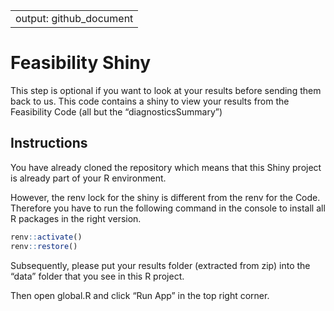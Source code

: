 
---
output: github_document
---


# Feasibility Shiny

This step is optional if you want to look at your results before sending them back to us. This code contains a shiny to view your results from the Feasibility Code (all but the "diagnosticsSummary")

## Instructions

You have already cloned the repository which means that this Shiny project is already part of your R environment.

However, the renv lock for the shiny is different from the renv for the Code. Therefore you have to run the following command in the console to install all R packages in the right version.

```r
renv::activate()
renv::restore()
```

Subsequently, please put your results folder (extracted from zip) into the "data" folder that you see in this R project.

Then open global.R and click "Run App" in the top right corner.
